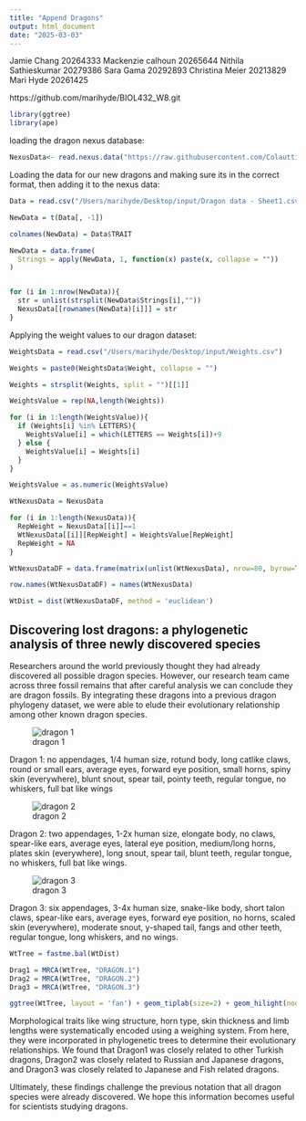 ```yaml
---
title: "Append Dragons"
output: html_document
date: "2025-03-03"
---
```


Jamie Chang 20264333
Mackenzie calhoun 20265644
Nithila Sathieskumar 20279386
Sara Gama 20292893
Christina Meier 20213829
Mari Hyde 20261425

https://github.com/marihyde/BIOL432_W8.git


```r
library(ggtree)
library(ape)

```

loading the dragon nexus database: 

```r

NexusData<- read.nexus.data("https://raw.githubusercontent.com/ColauttiLab/DragonPhylogeny/refs/heads/master/Data/DragonMatrix.nex")

```





Loading the data for our new dragons and making sure its in the correct format, then adding it to the nexus data: 

```r

Data = read.csv("/Users/marihyde/Desktop/input/Dragon data - Sheet1.csv", colClasses = "character")

NewData = t(Data[, -1])

colnames(NewData) = Data$TRAIT

NewData = data.frame(
  Strings = apply(NewData, 1, function(x) paste(x, collapse = ""))
)


for (i in 1:nrow(NewData)){
  str = unlist(strsplit(NewData$Strings[i],""))
  NexusData[[rownames(NewData)[i]]] = str
}

```

Applying the weight values to our dragon dataset:

```r
WeightsData = read.csv("/Users/marihyde/Desktop/input/Weights.csv")

Weights = paste0(WeightsData$Weight, collapse = "")

Weights = strsplit(Weights, split = "")[[1]]

WeightsValue = rep(NA,length(Weights))

for (i in 1:length(WeightsValue)){
  if (Weights[i] %in% LETTERS){
    WeightsValue[i] = which(LETTERS == Weights[i])+9
  } else {
    WeightsValue[i] = Weights[i]
  }
}

WeightsValue = as.numeric(WeightsValue)

WtNexusData = NexusData

for (i in 1:length(NexusData)){
  RepWeight = NexusData[[i]]==1
  WtNexusData[[i]][RepWeight] = WeightsValue[RepWeight]
  RepWeight = NA
}

WtNexusDataDF = data.frame(matrix(unlist(WtNexusData), nrow=80, byrow=T))

row.names(WtNexusDataDF) = names(WtNexusData)

WtDist = dist(WtNexusDataDF, method = 'euclidean')

```




## Discovering lost dragons: a phylogenetic analysis of three newly discovered species

Researchers around the world previously thought they had already discovered all possible dragon species. However, our research team came across three fossil remains that after careful analysis we can conclude they are dragon fossils. By integrating these dragons into a previous dragon phylogeny dataset, we were able to elude their evolutionary relationship among other known dragon species. 



![dragon 1](/Users/marihyde/Desktop/images/dragon 1.jpeg)

Dragon 1:
no appendages, 1/4 human size, rotund body, long catlike claws, round or small ears, average eyes, forward eye position, small horns, spiny skin (everywhere), blunt snout, spear tail, pointy teeth, regular tongue, no whiskers, full bat like wings


![dragon 2](/Users/marihyde/Desktop/images/dragon 2.jpeg)


Dragon 2:
two appendages, 1-2x human size, elongate body, no claws, spear-like ears, average eyes, lateral eye position, medium/long horns, plates skin (everywhere), long snout, spear tail, blunt teeth, regular tongue, no whiskers, full bat like wings. 

![dragon 3](/Users/marihyde/Desktop/images/dragon 3.jpg)


Dragon 3:
six appendages, 3-4x human size, snake-like body, short talon claws, spear-like ears, average eyes, forward eye position, no horns, scaled skin (everywhere), moderate snout, y-shaped tail, fangs and other teeth, regular tongue, long whiskers, and no wings.  



```r
WtTree = fastme.bal(WtDist)

Drag1 = MRCA(WtTree, "DRAGON.1")
Drag2 = MRCA(WtTree, "DRAGON.2")
Drag3 = MRCA(WtTree, "DRAGON.3")

ggtree(WtTree, layout = 'fan') + geom_tiplab(size=2) + geom_hilight(node = Drag1, fill = "red", alpha = 0.5) + geom_hilight(node = Drag2, fill = "blue", alpha = 0.5) + geom_hilight(node = Drag3, fill = "green", alpha = 0.5) 


```


Morphological traits like wing structure, horn type, skin thickness and limb lengths were systematically encoded using a weighing system. From here, they were incorporated in phylogenetic trees to determine their evolutionary relationships. We found that Dragon1 was closely related to other Turkish dragons, Dragon2 was closely related to Russian and Japanese dragons, and Dragon3 was closely related to Japanese and Fish related dragons.

Ultimately, these findings challenge the previous notation that all dragon species were already discovered. We hope this information becomes useful for scientists studying dragons.

